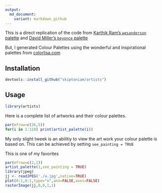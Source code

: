```yaml
---
output:
  md_document:
    variant: markdown_github
---
```


This is a direct replication of the code from [Karthik Ram's `wesanderson` palette](https://github.com/karthik/wesanderson) and [David Miller's `beyonce` palette](https://github.com/dill/beyonce)

But, I generated Colour Palettes using the wonderful and inspirational palettes from [colorlisa.com](http://www.colorlisa.com/)

## Installation

```R
devtools::install_github("skiptoniam/artists")
```

## Usage

```r
library(artists)
```

Here is a complete list of artworks and their colour palettes.
```r
par(mfrow=c(26,5))
for(i in 1:128) print(artist_palette(i))
```

My only slight tweek is an abilitiy to view the art work your colour palette is based on.
This can be achieved by setting `see_painting = TRUE`

This is one of my favorites
```r
par(mfrow=c(2,1))
artist_palette(1,see_painting = TRUE)
library(jpeg)
jj <- readJPEG('./a.jpg',native=TRUE)
plot(0:1,0:1,type="n",ann=FALSE,axes=FALSE)
rasterImage(jj,0,0,1,1)
```
